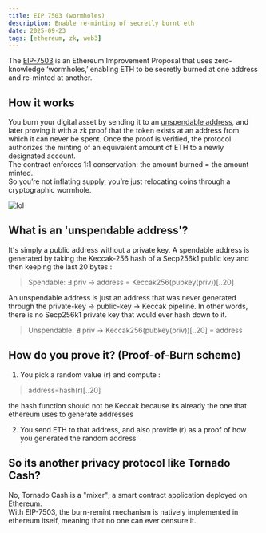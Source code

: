 ```yaml
---
title: EIP 7503 (wormholes)
description: Enable re-minting of secretly burnt eth
date: 2025-09-23
tags: [ethereum, zk, web3]
---
```

The <a href="https://example.com" target="_blank" rel="noreferrer">EIP-7503</a> is an Ethereum Improvement Proposal 
that uses zero-knowledge ‘wormholes,’ enabling ETH to be secretly burned at one address and re-minted at another.

## How it works
You burn your digital asset by sending it to an [unspendable address](#unspendable-address), and later proving it with a zk proof that the 
token exists at an address from which it can never be spent.
Once the proof is verified, the protocol authorizes the minting of an equivalent amount of ETH to a newly designated account. <br />
The contract enforces 1:1 conservation: the amount burned = the amount minted.<br />
So you’re not inflating supply, you’re just relocating coins through a cryptographic wormhole.

![lol](/eip7503.png)

<a id="unspendable-address"></a>
## What is an 'unspendable address'?
It's simply a public address without a private key.
A spendable address is generated by taking the Keccak-256 hash of a Secp256k1 public key and then keeping the last 20 bytes :

> Spendable: ∃ priv → address = Keccak256(pubkey(priv))[..20]

An unspendable address is just an address that was never generated through the private-key → public-key → Keccak pipeline. 
In other words, there is no Secp256k1 private key that would ever hash down to it.

> Unspendable: ∄ priv → Keccak256(pubkey(priv))[..20] = address

## How do you prove it? (Proof-of-Burn scheme)
1. You pick a random value (r) and compute :

> address=hash(r)[..20]

the hash function should not be Keccak because its already the one that ethereum uses to generate addresses

2. You send ETH to that address, and also provide (r) as a proof of how you generated the random address

## So its another privacy protocol like Tornado Cash?

No, Tornado Cash is a "mixer"; a smart contract application deployed on Ethereum.<br />
With EIP-7503, the burn-remint mechanism is natively implemented in ethereum itself, meaning that no one can ever censure it.







